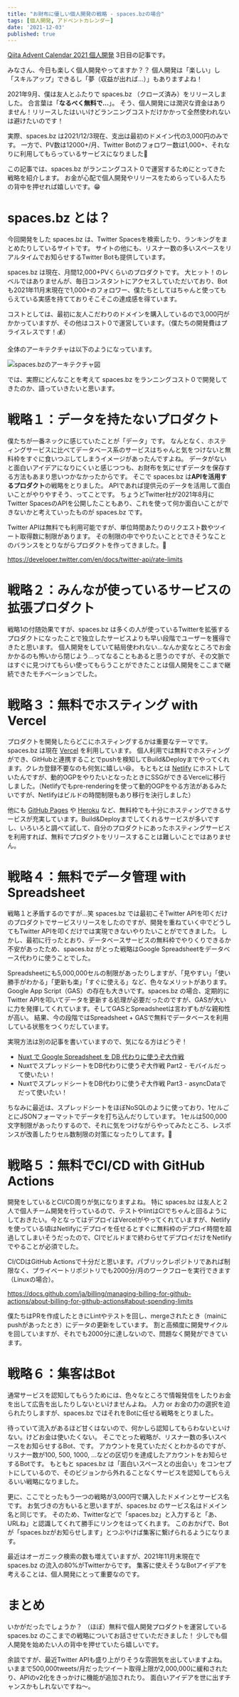 ```yaml
---
title: "お財布に優しい個人開発の戦略 - spaces.bzの場合"
tags: [個人開発, アドベントカレンダー]
date: '2021-12-03'
published: true
---
```


[Qiita Advent Calendar 2021 個人開発](https://qiita.com/advent-calendar/2021/personal-project) 3日目の記事です。

みなさん、今日も楽しく個人開発やってますか？？
個人開発は「楽しい」し「スキルアップ」できるし「夢（収益が出れば...）」もありますよね！

2021年9月、僕は友人とふたりで spaces.bz （クローズ済み）をリリースしました。
合言葉は「**なるべく無料で...**」。
そう、個人開発には潤沢な資金はありません！リリースしたはいいけどランニングコストだけかかって全然使われないは避けたいのです！

実際、spaces.bz は2021/12/3現在、支出は最初のドメイン代の3,000円のみです。
一方で、PV数は12000+/月、Twitter Botのフォロワー数は1,000+、それなりに利用してもらっているサービスになりました🎉

この記事では、spaces.bz がランニングコスト０で運営するためにとってきた戦略を紹介します。
お金が心配で個人開発やリリースをためらっている人たちの背中を押せれば嬉しいです。😁

# spaces.bz とは？
今回開発をした spaces.bz は、Twitter Spacesを検索したり、ランキングをまとめたりしているサイトです。
サイトの他にも、リスナー数の多いスペースをリアルタイムでお知らせするTwitter Botも提供しています。

spaces.bz は現在、月間12,000+PVくらいのプロダクトです。
大ヒット！のレベルではありませんが、毎日コンスタントにアクセスしていただいており、Botも2021年11月末現在で1,000+のフォロワー、僕たちとしてはちゃんと使ってもらえている実感を持てておりそこそこの達成感を得ています。

コストとしては、最初に友人こだわりのドメインを購入しているので3,000円がかかっていますが、その他はコスト０で運営しています。（僕たちの開発費はプライスレスです！💰）

全体のアーキテクチャは以下のようになっています。

![spaces.bzのアーキテクチャ図](./images/architecture.png)

では、実際にどんなことを考えて spaces.bz をランニングコスト０で開発してきたのか、語っていきたいと思います。

# 戦略１：データを持たないプロダクト
僕たちが一番ネックに感じていたことが「データ」です。
なんとなく、ホスティングサービスに比べてデータベース系のサービスはちゃんと気をつけないと無料枠をすぐに食いつぶしてしまうイメージがあったんですよね。
データがないと面白いアイデアになりにくいと感じつつも、お財布を気にせずデータを保存する方法もあまり思いつかなかったからです。
そこで spaces.bz は**APIを活用するプロダクト**の戦略をとりました。
APIであれば提供元のデータを活用して面白いことがやりやすそう、ってことです。
ちょうどTwitter社が2021年8月にTwitter SpacesのAPIを公開したこともあり、これを使って何か面白いことができないかと考えていったものが spaces.bz です。

Twitter APIは無料でも利用可能ですが、単位時間あたりのリクエスト数やツイート取得数に制限があります。
その制限の中でやりたいこととできそうなことのバランスをとりながらプロダクトを作ってきました。💪

https://developer.twitter.com/en/docs/twitter-api/rate-limits

# 戦略２：みんなが使っているサービスの拡張プロダクト

戦略1の付随効果ですが、spaces.bz は多くの人が使っているTwitterを拡張するプロダクトになったことで独立したサービスよりも早い段階でユーザーを獲得できたと思います。
個人開発をしていて結局使われない...なんか変なところでお金かかるのも怖いから閉じよう...ってなることもあると思うのですが、その文脈ではすぐに見つけてもらい使ってもらうことができたことは個人開発をここまで継続できたモチベーションでした。

# 戦略３：無料でホスティング with Vercel
プロダクトを開発したらどこにホスティングするかは重要なテーマです。
spaces.bz は現在 [Vercel](https://vercel.com/) を利用しています。
個人利用では無料でホスティングができ、GitHubと連携することでpushを検知してBuild&Deployまでやってくれます。クレカ登録不要なのも何気に嬉しい😆。
もともとは [Netlify](https://www.netlify.com/) にホストしていたんですが、動的OGPをやりたいとなったときにSSGができるVercelに移行しました。（Netlifyでもpre-renderingを使って動的OGPをやる方法があるみたいですが、Netlifyはビルドの時間制限もあり移行を決行しました）

他にも [GitHub Pages](https://docs.github.com/ja/pages/getting-started-with-github-pages/about-github-pages) や [Heroku](https://jp.heroku.com/) など、無料枠でも十分にホスティングできるサービスが充実しています。Build&Deployまでしてくれるサービスが多いですし、いろいろと調べて試して、自分のプロダクトにあったホスティングサービスを利用すれば、無料でプロダクトをリリースすることは難しいことではありません。

# 戦略４：無料でデータ管理 with Spreadsheet
戦略１と矛盾するのですが...笑
spaces.bz では最初こそTwitter APIを叩くだけのプロダクトでサービスリリースをしたのですが、開発を重ねていく中でどうしてもTwitter APIを叩くだけでは実現できないやりたいことがでてきました。
しかし、最初に行ったとおり、データベースサービスの無料枠でやりくりできるか不安があったため、spaces.bz がとった戦略はGoogle Spreadsheetをデータベース代わりに使うことでした。

Spreadsheetにも5,000,000セルの制限があったりしますが、「見やすい」「使い勝手がわかる」「更新も楽」「すぐに使える」など、色々なメリットがあります。
Google App Script（GAS）の存在も大きいです。spaces.bz の場合、定期的にTwitter APIを叩いてデータを更新する処理が必要だったのですが、GASが大いに力を発揮してくれています。そしてGASとSpreadsheetは言わずもがな親和性が高い。
結果、今の段階ではSpreadsheet + GASで無料でデータベースを利用している状態をつくりだしています。

実現方法は別の記事を書いていますので、気になる方はどうぞ！

- [Nuxt で Google Spreadsheet を DB 代わりに使うぞ大作戦](/blog/20210926-operation-to-use-google-spreadsheet-as-a-db-with-nuxt)
- NuxtでスプレッドシートをDB代わりに使うぞ大作戦 Part2 - モバイルだって使いたい！
- NuxtでスプレッドシートをDB代わりに使うぞ大作戦 Part3 - asyncDataでだって使いたい！

ちなみに最近は、スプレッドシートをほぼNoSQLのように使っており、1セルごとにJSONフォーマットでデータを打ち込んだりしています。
1セルは500,000文字制限があったりするので、それに気をつけながらやってみたところ、レスポンスが改善したりセル数制限の対策になったりしてます。🎉

# 戦略５：無料でCI/CD with GitHub Actions
開発をしているとCI/CD周りが気になりますよね。
特に spaces.bz は友人と２人で個人チーム開発を行っているので、テストやlintはCIでちゃんと回るようにしておきたい。今となってはデプロイはVercelがやってくれていますが、Netlifyを使っている頃はNetlifyにデプロイを任せるとすぐに無料枠のデプロイ時間を超過してしまいそうだったので、CIでビルドまで終わらせてデプロイだけをNetlifyでやることが必須でした。

CI/CDはGitHub Actionsで十分だと思います。パブリックレポジトリであれば制限なく、プライベートリポジトリでも2000分/月のワークフローを実行できます（Linuxの場合）。

https://docs.github.com/ja/billing/managing-billing-for-github-actions/about-billing-for-github-actions#about-spending-limits

僕たちはPRを作成したときにLintやテストを回し、mergeされたとき（mainにpushがあったとき）にデータの更新をしています。
割と高頻度に開発サイクルを回していますが、それでも2000分に達しないので、問題なく開発ができています。

# 戦略６：集客はBot
通常サービスを認知してもらうためには、色々なところで情報発信をしたりお金を出して広告を出したりしないといけませんよね。
人力 or お金の力の選択を迫られたりしますが、spaces.bz ではそれをBotに任せる戦略をとりました。

待っていて流入があるほど甘くはないので、何かしら認知してもらわないといけない。けどお金は使いたくない。
そこでとった戦略が、リスナー数の多いスペースをお知らせするBot、です。
アカウントを見ていただくとわかるのですが、リスナー数が100, 500, 1000, ...などの区切りを達成したアカウントをお知らせするBotです。
もともと spaces.bz は「面白いスペースとの出会い」をコンセプトにしているので、そのビジョンから外れることなくサービスを認知してもらえるいい戦略になりました。

更に、ここでとったもう一つの戦略が3,000円で購入したドメインとサービス名です。
お気づきの方もいると思いますが、spaces.bz のサービス名はドメイン名と同じです。
そのため、Twitterなどで「spaces.bz」と入力すると「あ、URLね」と認識してくれて勝手にリンクをはってくれます。
このおかげで、Botが「spaces.bzがお知らせします」とつぶやけば集客に繋げられるようになります。

最近はオーガニック検索の数も増えていますが、2021年11月末現在で spaces.bz の流入の80%がTwitterからです。
集客に使えそうなBotアイデアを考えることは、個人開発にとって重要なのです。

# まとめ
いかがだったでしょうか？
（ほぼ）無料で個人開発プロダクトを運営している spaces.bz のここまでの戦略についてお話させていただきました！
少しでも個人開発を始めたい人の背中を押せていたら嬉しいです。

余談ですが、最近Twitter APIも盛り上がりそうな雰囲気を出していますよね。
いままで500,000tweets/月だったツイート取得上限が2,000,000に緩和されたり、APIのv2化をきっかけに機能が追加されたり。
面白いアイデアを世に出すチャンスかもしれないですね〜。
